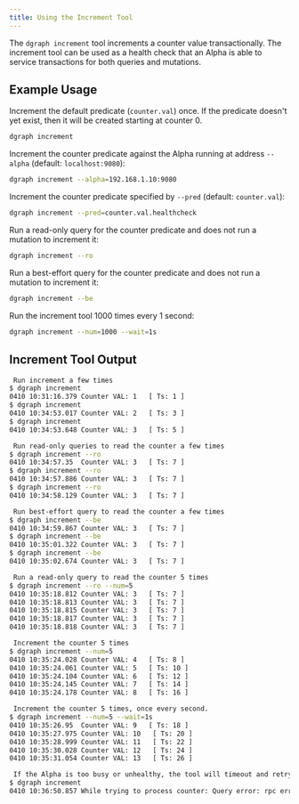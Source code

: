 ```yaml
---
title: Using the Increment Tool
---
```


The `dgraph increment` tool increments a counter value transactionally. The
increment tool can be used as a health check that an Alpha is able to service
transactions for both queries and mutations.

## Example Usage

Increment the default predicate (`counter.val`) once. If the predicate doesn't
yet exist, then it will be created starting at counter 0.

```sh
dgraph increment
```

Increment the counter predicate against the Alpha running at address `--alpha`
(default: `localhost:9080`):

```sh
dgraph increment --alpha=192.168.1.10:9080
```

Increment the counter predicate specified by `--pred` (default: `counter.val`):

```sh
dgraph increment --pred=counter.val.healthcheck
```

Run a read-only query for the counter predicate and does not run a mutation to
increment it:

```sh
dgraph increment --ro
```

Run a best-effort query for the counter predicate and does not run a mutation to
increment it:

```sh
dgraph increment --be
```

Run the increment tool 1000 times every 1 second:

```sh
dgraph increment --num=1000 --wait=1s
```

## Increment Tool Output

```sh
 Run increment a few times
$ dgraph increment
0410 10:31:16.379 Counter VAL: 1   [ Ts: 1 ]
$ dgraph increment
0410 10:34:53.017 Counter VAL: 2   [ Ts: 3 ]
$ dgraph increment
0410 10:34:53.648 Counter VAL: 3   [ Ts: 5 ]

 Run read-only queries to read the counter a few times
$ dgraph increment --ro
0410 10:34:57.35  Counter VAL: 3   [ Ts: 7 ]
$ dgraph increment --ro
0410 10:34:57.886 Counter VAL: 3   [ Ts: 7 ]
$ dgraph increment --ro
0410 10:34:58.129 Counter VAL: 3   [ Ts: 7 ]

 Run best-effort query to read the counter a few times
$ dgraph increment --be
0410 10:34:59.867 Counter VAL: 3   [ Ts: 7 ]
$ dgraph increment --be
0410 10:35:01.322 Counter VAL: 3   [ Ts: 7 ]
$ dgraph increment --be
0410 10:35:02.674 Counter VAL: 3   [ Ts: 7 ]

 Run a read-only query to read the counter 5 times
$ dgraph increment --ro --num=5
0410 10:35:18.812 Counter VAL: 3   [ Ts: 7 ]
0410 10:35:18.813 Counter VAL: 3   [ Ts: 7 ]
0410 10:35:18.815 Counter VAL: 3   [ Ts: 7 ]
0410 10:35:18.817 Counter VAL: 3   [ Ts: 7 ]
0410 10:35:18.818 Counter VAL: 3   [ Ts: 7 ]

 Increment the counter 5 times
$ dgraph increment --num=5
0410 10:35:24.028 Counter VAL: 4   [ Ts: 8 ]
0410 10:35:24.061 Counter VAL: 5   [ Ts: 10 ]
0410 10:35:24.104 Counter VAL: 6   [ Ts: 12 ]
0410 10:35:24.145 Counter VAL: 7   [ Ts: 14 ]
0410 10:35:24.178 Counter VAL: 8   [ Ts: 16 ]

 Increment the counter 5 times, once every second.
$ dgraph increment --num=5 --wait=1s
0410 10:35:26.95  Counter VAL: 9   [ Ts: 18 ]
0410 10:35:27.975 Counter VAL: 10   [ Ts: 20 ]
0410 10:35:28.999 Counter VAL: 11   [ Ts: 22 ]
0410 10:35:30.028 Counter VAL: 12   [ Ts: 24 ]
0410 10:35:31.054 Counter VAL: 13   [ Ts: 26 ]

 If the Alpha is too busy or unhealthy, the tool will timeout and retry.
$ dgraph increment
0410 10:36:50.857 While trying to process counter: Query error: rpc error: code = DeadlineExceeded desc = context deadline exceeded. Retrying...
```
